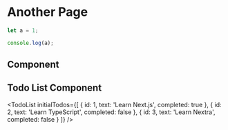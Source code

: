 # Another Page

```js filename="demo.js" {3} copy
let a = 1;

console.log(a);
```

## Component


<Counter initialCount={5} />

## Todo List Component


<TodoList initialTodos={[
  { id: 1, text: 'Learn Next.js', completed: true },
  { id: 2, text: 'Learn TypeScript', completed: false },
  { id: 3, text: 'Learn Nextra', completed: false }
]} />

